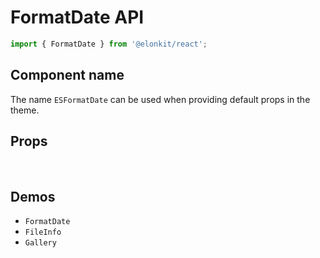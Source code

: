 
<Meta title="Components API/FormatDate" />

# FormatDate API

```js
import { FormatDate } from '@elonkit/react';
```

## Component name

The name `ESFormatDate` can be used when providing default props in the theme.

## Props

<TableInterface name="FormatDateProps" variant="props" />

<br />

## Demos

<ul>
  <li>
    <LinkTo kind="components-formatdate" story="demo">
      <code>FormatDate</code>
    </LinkTo>
  </li>
  <li>
    <LinkTo kind="components-fileinfo" story="demo">
      <code>FileInfo</code>
    </LinkTo>
  </li>
  <li>
    <LinkTo kind="components-gallery" story="demo">
      <code>Gallery</code>
    </LinkTo>
  </li>
</ul>
